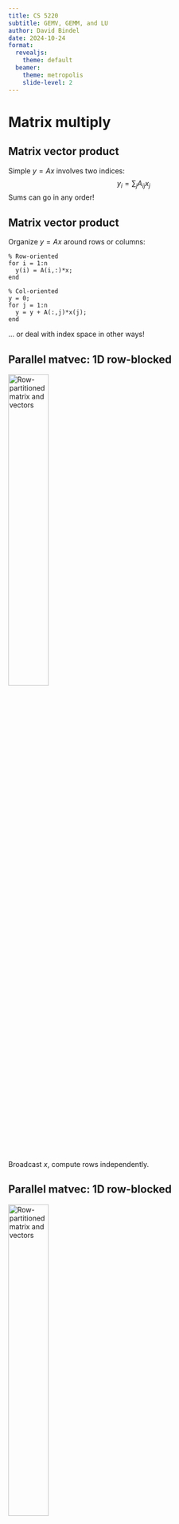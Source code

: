 ```yaml
---
title: CS 5220
subtitle: GEMV, GEMM, and LU
author: David Bindel
date: 2024-10-24
format:
  revealjs:
    theme: default
  beamer:
    theme: metropolis
    slide-level: 2
---
```


# Matrix multiply

## Matrix vector product

Simple $y = Ax$ involves two indices:
$$
  y_i = \sum_{j} A_{ij} x_j
$$
Sums can go in any order!

## Matrix vector product

Organize $y = Ax$ around rows or columns:

    % Row-oriented
    for i = 1:n
      y(i) = A(i,:)*x;
    end

    % Col-oriented
    y = 0;
    for j = 1:n
      y = y + A(:,j)*x(j);
    end

\... or deal with index space in other ways!

## Parallel matvec: 1D row-blocked

![](../img/matvec-row.svg "Row-partitioned matrix and vectors"){width="40%"}

Broadcast $x$, compute rows independently.

## Parallel matvec: 1D row-blocked

![](../img/matvec-row.svg "Row-partitioned matrix and vectors"){width="40%"}

    Allgather(xlocal, xall)
    ylocal = Alocal * xall

## Parallel matvec: 1D col-blocked

![](../img/matvec-col.svg "Col-partitioned matrix and vectors"){width="40%"}

Compute partial matvecs and reduce.

## Parallel matvec: 1D col-blocked

![](../img/matvec-col.svg "Col-partitioned matrix and vectors"){width="40%"}

    z = Alocal * xlocal
    for j = 1:p
        Reduce(sum, z[i], ylocal at proc i)
    end

## Parallel matvec: 2D blocked

![](../img/matvec-2d.svg){width="40%"}

-   Involves broadcast *and* reduction
-   \... but with subsets of processors

## Parallel matmul

-   Basic operation: $C = C+AB$
-   Computation: $2n^3$ flops
-   Goal: $2n^3/p$ flops per processor, minimal communication
-   Two main contenders: SUMMA and Cannon

## 1D layout

![](../img/matmul-1d.svg "Column partitioning of matrices for C += A*B"){width="40%"}

-   Block MATLAB notation: $A(:,j)$ means $j$th block column
-   Processor $j$ owns $A(:,j)$, $B(:,j)$, $C(:,j)$
-   $C(:,j)$ depends on *all* of $A$, but only $B(:,j)$
-   How do we communicate pieces of $A$?

## 1D layout on ring

![](../img/matmul-1d.svg "Column partitioning of matrices for C += A*B"){width="40%"}

-   Every process $j$ can send data to $j+1$ simultaneously
-   Pass slices of $A$ around the ring until everyone sees the whole
    matrix ($p-1$ phases).

## 1D layout on ring

    tmp = A(:,myproc)
    C(myproc) += tmp*B(myproc,myproc)
    for j = 1 to p-1
      sendrecv tmp to myproc+1 mod p, 
               from myproc-1 mod p
      C(myproc) += tmp*B(myproc-j mod p, myproc)

Performance model?

## 1D layout on ring

In a simple $\alpha-\beta$ model, at each processor:

-   $p-1$ message sends (and simultaneous receives)
-   Each message involves $n^2/p$ data
-   Communication cost: $(p-1) \alpha + (1-1/p) n^2 \beta$

## Outer product algorithm

Recall outer product organization:

    for k = 0:s-1
      C += A(:,k)*B(k,:);
    end

## Outer product algorithm

Parallel: Assume $p = s^2$ processors, block $s \times s$ matrices.\
For a $2 \times 2$ example:
$$\begin{bmatrix}
    C_{00} & C_{01} \\
    C_{10} & C_{11}
  \end{bmatrix} =
  \begin{bmatrix}
    A_{00} B_{00} & A_{00} B_{01} \\
    A_{10} B_{00} & A_{10} B_{01} 
  \end{bmatrix} +
  \begin{bmatrix}
    A_{01} B_{10} & A_{01} B_{11} \\
    A_{11} B_{10} & A_{11} B_{11} 
  \end{bmatrix}
$$

-   Processor for each $(i,j)$ $\implies$ parallel work for each $k$!
-   Note everyone in row $i$ uses $A(i,k)$ at once,\
    and everyone in row $j$ uses $B(k,j)$ at once.

## Parallel outer product (SUMMA)

    for k = 0:s-1
      for each i in parallel
        broadcast A(i,k) to row
      for each j in parallel
        broadcast A(k,j) to col
      On processor (i,j), C(i,j) += A(i,k)*B(k,j);
    end

## Parallel outer product (SUMMA)

If we have tree along each row/column, then

-   $\log(s)$ messages per broadcast
-   $\alpha + \beta n^2/s^2$ per message
-   $2 \log(s) (\alpha s + \beta n^2/s)$ total communication
-   Compare to 1D ring: $(p-1) \alpha + (1-1/p) n^2 \beta$

Note: Same ideas work with block size $b < n/s$

## Cannon's algorithm

SUMMA + "pass it around?"

## Cannon's algorithm

Idea: Reindex products in block matrix multiply 
$$\begin{aligned}
    C(i,j) &= \sum_{k = 0}^{p-1} A(i,k) B(k,j) \\
          &= \sum_{k = 0}^{p-1} A(i,\, k+i+j \mod p) \; B(k+i+j \mod p, j)
\end{aligned}$$ 
For a fixed $k$, a given block of $A$ (or $B$) is
needed for contribution to *exactly one* $C(i,j)$.

## Cannon's algorithm

$$\begin{bmatrix}
    C_{00} & C_{01} \\
    C_{10} & C_{11}
  \end{bmatrix} =
  \begin{bmatrix}
    A_{00} B_{00} & A_{01} B_{11} \\
    A_{11} B_{10} & A_{10} B_{01}
  \end{bmatrix} +
  \begin{bmatrix}
    A_{01} B_{10} & A_{00} B_{01} \\
    A_{10} B_{00} & A_{11} B_{11}
  \end{bmatrix}$$

## Cannon's algorithm

    % Move A(i,j) to A(i,i+j)
    for i = 0 to s-1
      cycle A(i,:) left by i

    % Move B(i,j) to B(i+j,j)
    for j = 0 to s-1
      cycle B(:,j) up by j

    for k = 0 to s-1
      in parallel;
        C(i,j) = C(i,j) + A(i,j)*B(i,j);
      cycle A(:,i) left by 1
      cycle B(:,j) up by 1

## Cost of Cannon

-   Assume 2D torus topology
-   Initial cyclic shifts: $\leq s$ messages each ($\leq 2s$ total)
-   For each phase: $2$ messages each ($2s$ total)
-   Each message is size $n^2/s^2$
-   Communication cost:
    $4s(\alpha + \beta n^2/s^2) = 4(\alpha s + \beta n^2/s)$
-   This communication cost is optimal!\
    \... but SUMMA is simpler, more flexible, almost as good

## Speedup and efficiency

Recall $$\begin{aligned}
    \mathrm{Speedup}    & := t_{\mathrm{serial}} / t_{\mathrm{parallel}} \\
    \mathrm{Efficiency} & := \mathrm{Speedup}/p
  \end{aligned}$$

## Speedup and efficiency

  ----------- -------------------------------------------------------------------
  1D layout   $\left( 1+O\left( \frac{p}{n} \right) \right)^{-1}$
  SUMMA       $\left( 1+O\left( \frac{\sqrt{p} \log p}{n} \right) \right)^{-1}$
  Cannon      $\left (1+O\left( \frac{\sqrt{p}}{n} \right) \right)^{-1}$
  ----------- -------------------------------------------------------------------

Assuming no overlap of communication and computation.

# LU

## Reminder: Evolution of LU

On board\...
or not.

## LU by example

$$
\begin{bmatrix}
  1 & 2 & 3 \\
  4 & 5 & 6 \\
  7 & 8 & 10
\end{bmatrix}
\begin{bmatrix} x \\ y \\ z \end{bmatrix} =
\begin{bmatrix} 4 \\ 13 \\ 22 \end{bmatrix}
$$

## LU by example

$$
\begin{bmatrix}
1 & 0 & 0 \\
-4 & 1 & 0 \\
-7 & 0 & 1
\end{bmatrix}
\left(
\begin{bmatrix}
1 & 2 & 3 \\
4 & 5 & 6 \\
7 & 8 & 10
\end{bmatrix}
\begin{bmatrix} x \\ y \\ z \end{bmatrix} =
\begin{bmatrix} 4 \\ 13 \\ 22 \end{bmatrix}
\right)
$$

## LU by example

$$
\begin{bmatrix}
  1 & 2 & 3 \\
  0 & -3 & -6 \\
  0 & -6 & -11
\end{bmatrix}
\begin{bmatrix} x \\ y \\ z \end{bmatrix} =
\begin{bmatrix} 4 \\ -3 \\ -6 \end{bmatrix}
$$

## LU by example

$$
\begin{bmatrix}
1 & 0 & 0 \\
0 & 1 & 0 \\
0 & -2 & 1 \\
\end{bmatrix}
\left(
\begin{bmatrix}
  1 & 2 & 3 \\
  0 & -3 & -6 \\
  0 & -6 & -11
\end{bmatrix}
\begin{bmatrix} x \\ y \\ z \end{bmatrix} =
\begin{bmatrix} 4 \\ -3 \\ -6 \end{bmatrix}
\right)
$$

## LU by example

$$
\begin{bmatrix}
  1 & 2 & 3 \\
  0 & -3 & -6 \\
  0 & 0  & 1
\end{bmatrix}
\begin{bmatrix} x \\ y \\ z \end{bmatrix} =
\begin{bmatrix} 4 \\ -3 \\ 0 \end{bmatrix}
$$

## LU by example

$$
\begin{bmatrix}
1 & 0 & 0 \\
4 & 1 & 0 \\
7 & 2 & 1
\end{bmatrix}
\begin{bmatrix}
  1 & 2 & 3 \\
  0 & -3 & -6 \\
  0 & 0  & 1
\end{bmatrix} = 
\begin{bmatrix}
  1 & 2 & 3 \\
  4 & 5 & 6 \\
  7 & 8 & 10
\end{bmatrix}
$$

## Simple LU

Overwrite $A$ with $L$ and $U$

    for j = 1:n-1
      for i = j+1:n
        A(i,j) = A(i,j) / A(j,j);    % Compute multiplier
        for k = j+1:n
          A(i,k) -= A(i,j) * A(j,k); % Update row
        end
      end
    end

## Simple LU

Overwrite $A$ with $L$ and $U$

    for j = 1:n-1
      A(j+1:n,j) = A(j+1:n,j)/A(j,j);              % Compute multipliers
      A(j+1:n,j+1:n) -= A(j+1:n,j) * A(j, j+1:n);  % Trailing update
    end

## Pivoting

Stability is a problem!  Compute $PA = LU$

    p = 1:n;
    for j = 1:n-1
      [~,jpiv] = max(abs(A(j+1:n,j)));             % Find pivot
      A([j, j+jpiv-1],:) = A([j+jpiv-1, j]);       % Swap pivot row
      p([j, j+jpiv-1],:) = p([j+jpiv-1, j]);       % Save pivot info
      A(j+1:n,j) = A(j+1:n,j)/A(j,j);              % Compute multipliers
      A(j+1:n,j+1:n) -= A(j+1:n,j) * A(j, j+1:n);  % Trailing update
    end

## Blocking

Think in a way that uses level 3 BLAS
$$
  \begin{bmatrix} A_{11} & A_{12} \\ A_{21} & A_{22} \end{bmatrix} =
  \begin{bmatrix} L_{11} & 0 \\ L_{21} & L_{22} \end{bmatrix}
  \begin{bmatrix} U_{11} & U_{12} \\ 0 & U_{22} \end{bmatrix}
$$

## Blocking

Think in a way that uses level 3 BLAS
$$
  \begin{bmatrix} A_{11} & A_{12} \\ A_{21} & A_{22} \end{bmatrix} =
  \begin{bmatrix} 
    L_{11} U_{11} & L_{11} U_{12} \\
    L_{21} U_{11} & L_{21} U_{12} + L_{22} U_{22}
  \end{bmatrix}
$$

## Blocking

Think in a way that uses level 3 BLAS
$$\begin{aligned}
  L_{11} U_{11} &= A_{11} \\
  U_{12} &= L_{11}^{-1} A_{12} \\
  L_{21} &= A_{21} U_{11}^{-1} \\
  L_{22} U_{22} &= A_{22} - L_{21} U_{12}
\end{aligned}$$

## Enter pictures

- Still haven't showed how to do pivoting!
- Easier to draw diagrams from here
- Take 6210 or 4220 if you want more on LU!

## Blocked GEPP

![](../img/gepp-find-piv.svg "Sketch of data accessed for pivot search"){width=40%}

Find pivot

## Blocked GEPP

![](../img/gepp-swap-piv.svg "Sketch of data accessed for pivot"){width=40%}

Swap pivot row

## Blocked GEPP

![](../img/gepp-update-col.svg "Sketch of block column update"){width=40%}

Update within block column

## Blocked GEPP

![](../img/gepp-update-delay.svg "Sketch of delayed update"){width=40%}

Delayed update (at end of block)

## Big idea

-   *Delayed update* strategy lets us do LU fast
    -   Could have also delayed application of pivots
-   Same idea with other one-sided factorizations (QR)
-   Decent multi-core speedup with parallel BLAS!\
    \... assuming $n$ sufficiently large.

Issues left over (block size?)\...

## Explicit parallelization of GE

What to do:

-   *Decompose* into work chunks
-   *Assign* work to threads in a balanced way
-   *Orchestrate* communication + synchronization
-   *Map* which processors execute which threads

## Possible matrix layouts

How should we share the matrix across ranks?

## 1D col blocked

$$\begin{bmatrix}
    0 & 0 & 0 & 1 & 1 & 1 & 2 & 2 & 2 \\
    0 & 0 & 0 & 1 & 1 & 1 & 2 & 2 & 2 \\
    0 & 0 & 0 & 1 & 1 & 1 & 2 & 2 & 2 \\
    0 & 0 & 0 & 1 & 1 & 1 & 2 & 2 & 2 \\
    0 & 0 & 0 & 1 & 1 & 1 & 2 & 2 & 2 \\
    0 & 0 & 0 & 1 & 1 & 1 & 2 & 2 & 2 \\
    0 & 0 & 0 & 1 & 1 & 1 & 2 & 2 & 2 \\
    0 & 0 & 0 & 1 & 1 & 1 & 2 & 2 & 2 \\
    0 & 0 & 0 & 1 & 1 & 1 & 2 & 2 & 2 
  \end{bmatrix}$$

## 1D col cyclic

$$\begin{bmatrix}
    0 & 1 & 2 & 0 & 1 & 2 & 0 & 1 & 2 \\
    0 & 1 & 2 & 0 & 1 & 2 & 0 & 1 & 2 \\
    0 & 1 & 2 & 0 & 1 & 2 & 0 & 1 & 2 \\
    0 & 1 & 2 & 0 & 1 & 2 & 0 & 1 & 2 \\
    0 & 1 & 2 & 0 & 1 & 2 & 0 & 1 & 2 \\
    0 & 1 & 2 & 0 & 1 & 2 & 0 & 1 & 2 \\
    0 & 1 & 2 & 0 & 1 & 2 & 0 & 1 & 2 \\
    0 & 1 & 2 & 0 & 1 & 2 & 0 & 1 & 2 \\
    0 & 1 & 2 & 0 & 1 & 2 & 0 & 1 & 2 
  \end{bmatrix}$$

## 1D col block cyclic

$$\begin{bmatrix}
    0 & 0 & 1 & 1 & 2 & 2 & 0 & 0 & 1 & 1 \\
    0 & 0 & 1 & 1 & 2 & 2 & 0 & 0 & 1 & 1 \\
    0 & 0 & 1 & 1 & 2 & 2 & 0 & 0 & 1 & 1 \\
    0 & 0 & 1 & 1 & 2 & 2 & 0 & 0 & 1 & 1 \\
    0 & 0 & 1 & 1 & 2 & 2 & 0 & 0 & 1 & 1 \\
    0 & 0 & 1 & 1 & 2 & 2 & 0 & 0 & 1 & 1 \\
    0 & 0 & 1 & 1 & 2 & 2 & 0 & 0 & 1 & 1 \\
    0 & 0 & 1 & 1 & 2 & 2 & 0 & 0 & 1 & 1 \\
    0 & 0 & 1 & 1 & 2 & 2 & 0 & 0 & 1 & 1 \\
    0 & 0 & 1 & 1 & 2 & 2 & 0 & 0 & 1 & 1
  \end{bmatrix}$$

## Block skewed

$$\begin{bmatrix}
    0 & 0 & 0 & 1 & 1 & 1 & 2 & 2 & 2 \\
    0 & 0 & 0 & 1 & 1 & 1 & 2 & 2 & 2 \\
    0 & 0 & 0 & 1 & 1 & 1 & 2 & 2 & 2 \\
    2 & 2 & 2 & 0 & 0 & 0 & 1 & 1 & 1 \\
    2 & 2 & 2 & 0 & 0 & 0 & 1 & 1 & 1 \\
    2 & 2 & 2 & 0 & 0 & 0 & 1 & 1 & 1 \\
    1 & 1 & 1 & 2 & 2 & 2 & 0 & 0 & 0 \\
    1 & 1 & 1 & 2 & 2 & 2 & 0 & 0 & 0 \\
    1 & 1 & 1 & 2 & 2 & 2 & 0 & 0 & 0 
  \end{bmatrix}$$

## 2D block cyclic

$$\begin{bmatrix}
    0 & 0 & 1 & 1 & 0 & 0 & 1 & 1 \\
    0 & 0 & 1 & 1 & 0 & 0 & 1 & 1 \\
    2 & 2 & 3 & 3 & 2 & 2 & 3 & 3 \\
    2 & 2 & 3 & 3 & 2 & 2 & 3 & 3 \\
    0 & 0 & 1 & 1 & 0 & 0 & 1 & 1 \\
    0 & 0 & 1 & 1 & 0 & 0 & 1 & 1 \\
    2 & 2 & 3 & 3 & 2 & 2 & 3 & 3 \\
    2 & 2 & 3 & 3 & 2 & 2 & 3 & 3 \\
  \end{bmatrix}$$

## Possible matrix layouts

-   1D col blocked: bad load balance
-   1D col cyclic: hard to use BLAS2/3
-   1D col block cyclic: factoring col a bottleneck
-   Block skewed (a la Cannon): just complicated
-   2D row/col block: bad load balance
-   2D row/col block cyclic: win!

## Distributed GEPP

![](../img/dgepp-find-piv.svg "Sketch of data accessed for pivot search"){width=40%}

Find pivot (column broadcast)

## Distributed GEPP

![](../img/dgepp-swap-piv.svg "Sketch of data for pivot swap"){width=40%}

Swap pivot row within block column + broadcast pivot

## Distributed GEPP

![](../img/dgepp-update-col.svg "Sketch of block column update"){width=40%}

Update within block column

## Distributed GEPP

![](../img/dgepp-swaps-bcast.svg "Sketch of swap broadcast"){width=40%}

At end of block, broadcast swap info along rows

## Distributed GEPP

![](../img/dgepp-swaps-apply.svg "Sketch of swap application"){width=40%}

Apply all row swaps to other columns

## Distributed GEPP

![](../img/dgepp-L-bcast.svg "Sketch of L block broadcast"){width=40%}

Broadcast block $L_{II}$ right

## Distributed GEPP

![](../img/dgepp-row-update.svg "Sketch of row update"){width=40%}

Update remainder of block row

## Distributed GEPP

![](../img/dgepp-row-bcast.svg "Sketch of block row broadcast"){width=40%}

Broadcast rest of block row down

## Distributed GEPP

![](../img/dgepp-col-bcast.svg "Sketch of block col broadcast"){width=40%}

Broadcast rest of block col right

## Distributed GEPP

![](../img/dgepp-schur.svg "Sketch of Schur complement update"){width=40%}

Update of trailing submatrix

## Cost of ScaLAPACK GEPP

Communication costs:

-   Lower bound: $O(n^2/\sqrt{P})$ words, $O(\sqrt{P})$ messages
-   ScaLAPACK:
    -   $O(n^2 \log P / \sqrt{P})$ words sent
    -    $O(n \log p)$ messages
    -   Problem: reduction to find pivot in each column
-   Tournaments for stability without partial pivoting

If you don't care about dense LU?\
Let's review some ideas in a different setting\...

## Floyd-Warshall

Goal: All pairs shortest path lengths.\
Idea: Dynamic programming! Define $$d_{ij}^{(k)} =
    \mbox{shortest path $i$ to $j$ with intermediates in $\{1, \ldots, k\}$}.$$
Then $$d_{ij}^{(k)} = 
    \min\left( d_{ij}^{(k-1)}, d_{ik}^{(k-1)} + d_{kj}^{(k-1)} \right)$$
and $d_{ij}^{(n)}$ is the desired shortest path length.

## The same and different

Floyd's algorithm for all-pairs shortest paths:

    for k=1:n
      for i = 1:n
        for j = 1:n
          D(i,j) = min(D(i,j), D(i,k)+D(k,j));

Unpivoted Gaussian elimination (overwriting $A$):

    for k=1:n
      for i = k+1:n
        A(i,k) = A(i,k) / A(k,k);
        for j = k+1:n
          A(i,j) = A(i,j)-A(i,k)*A(k,j);

## The same and different

-   The same: $O(n^3)$ time, $O(n^2)$ space
-   The same: can't move $k$ loop (data dependencies)
    -   \... at least, can't without care!
    -   Different from matrix multiplication
-   The same: $x_{ij}^{(k)} = f\left(x_{ij}^{(k-1)}, 
        g\left(x_{ik}^{(k-1)}, x_{kj}^{(k-1)}\right)\right)$
    -   Same basic dependency pattern in updates!
    -   Similar algebraic relations satisfied
-   Different: Update to full matrix vs trailing submatrix

## How far can we get?

How would we write

-   Cache-efficient (blocked) *serial* implementation?
-   Message-passing *parallel* implementation?

The full picture could make a fun class project\...

## Onward!

Next up: Sparse linear algebra and iterative solvers!


